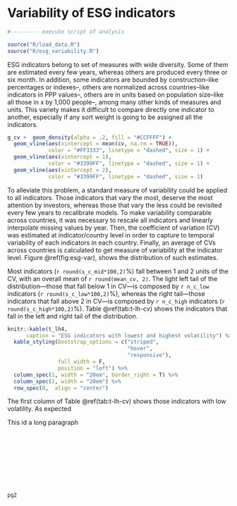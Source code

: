 # Variability of ESG indicators
```{r setupvolatil, echo=FALSE, message=FALSE, warning=FALSE}
#--------- execute script of analysis

source("R/load_data.R")
source("R/esg_variability.R")

```

ESG indicators belong to set of measures with wide diversity. Some of them are estimated every few years, whereas others are produced every three or six month. In addition, some indicators are bounded by construction--like percentages or indexes--, others are normalized across countries--like indicators in PPP values--, others are in units based on population size--like all those in x by 1,000 people--, among many other kinds of measures and units. This variety makes it difficult to compare directly one indicator to another, especially if any sort weight is going to be assigned all the indicators. 

```{r esg-var, echo=FALSE, message=FALSE, warning=FALSE, fig.cap = "Density of coefficient of variation of ESG indicators", fig.margin = TRUE, fig.width = 6}
g_cv +  geom_density(alpha = .2, fill = "#CCFFFF") + 
  geom_vline(aes(xintercept = mean(cv, na.rm = TRUE)),   
             color = "#FF3333", linetype = "dashed", size = 1) +
  geom_vline(aes(xintercept = 1),   
             color = "#3399FF", linetype = "dashed", size = 1) +
  geom_vline(aes(xintercept = 2),   
             color = "#3399FF", linetype = "dashed", size = 1)
```

To alleviate this problem, a standard measure of variability could be applied to all indicators. Those indicators that vary the most, deserve the most attention by investors, whereas those that vary the less could be revisited every few years to recalibrate models.  To make variability comparable across countries, it was necessary to rescale all indicators and linearly interpolate missing values by year. Then, the coefficient of variation (CV) was estimated at indicator/country level in order to capture to temporal variability of each indicators in each country. Finally, an average of CVs across countries is calculated to get measure of variability at the indicator level. Figure \@ref(fig:esg-var), shows the distribution of such estimates. 

Most indicators (`r round(s_c_mid*100,2)`%) fall between 1 and 2 units of the CV, with an overall mean of `r round(mean_cv, 2)`. The light left tail of the distribution---those that fall below 1 in CV---is composed by `r n_c_low` indicators (`r round(s_c_low*100,2)`%), whereas the right tail---those indicators that fall above 2 in CV---is composed by `r n_c_high` indicators (`r round(s_c_high*100,2)`%). Table \@ref(tab:t-lh-cv) shows the indicators that fall in the left and right tail of the distribution. 

```{r t-lh-cv}
knitr::kable(t_lh4, 
      caption = "ESG indicators with lowest and highest volatility") %>%
  kable_styling(bootstrap_options = c("striped",
                                      "hover",
                                      "responsive"),
                full_width = F,
                position = "left") %>%
  column_spec(1, width = "20em", border_right = T) %>%
  column_spec(2, width = "20em") %>% 
  row_spec(0,  align = "center")
```

The first column of Table \@ref(tab:t-lh-cv) shows those indicators with low volatility. As expected 


This id a long paragraph 
<br>
<br>
<br>
<br>
<br>
<br>
<br>
<br>
<br>

```{r civar, echo=FALSE, message=FALSE, warning=FALSE, fig.cap = "Number of countries per indicator over time", fig.fullwidth = TRUE, fig.width = 14, fig.height = 8}
pg2
```
